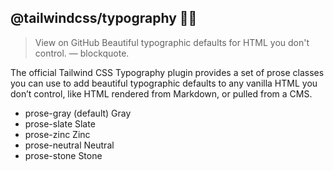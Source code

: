 
## @tailwindcss/typography 🎉🎉

> View on GitHub
> Beautiful typographic defaults for HTML you don't control.
> — blockquote.

The official Tailwind CSS Typography plugin provides a set of prose classes you can use to add beautiful typographic defaults to any vanilla HTML you don’t control, like HTML rendered from Markdown, or pulled from a CMS.

- prose-gray (default) Gray
- prose-slate Slate
- prose-zinc Zinc
- prose-neutral Neutral
- prose-stone Stone

<CustomBlockquote cite="Mantine blockquote." quote="Good game and good morning bro ✌️" />
